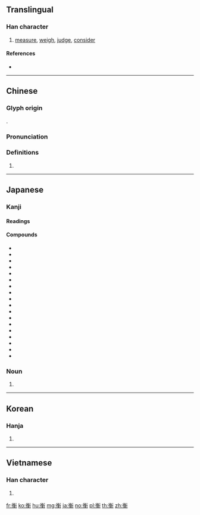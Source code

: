 {{character info/new}}
==Translingual==

===Han character===
{{Han char|rn=144|rad=行|as=10|sn=16|four=21221|canj=HONKN|ids=⿲彳𩵋亍}}

# [[measure]], [[weigh]], [[judge]], [[consider]]

====References====
* {{Han ref|kx=1110.110|dkj=34078|dj=1575.040|hdz=20846.040|uh=8861|ud=34913|bh=BFC5|bd=49093}}

----

==Chinese==
{{zh-forms}}

===Glyph origin===
{{Han etym}}
{{Han compound|行|角|大|c1=p|c2=s|c3=s|t2=horn|t3=big|ls=psc}}.

===Pronunciation===
{{zh-pron
|m=héng
|c=hang4
|h=pfs=
|md=
|mn=
|w=
|mc=y
|oc=y
|cat=
}}

===Definitions===
{{zh-hanzi}}

# {{rfdef|lang=zh}}

----

==Japanese==

===Kanji===
{{ja-kanji|grade=c|rs=行10}}

====Readings====
{{ja-readings|goon=[[ぎょう]] (gyō) {{non-joyo-reading}}|kanon=[[こう]] (kō)|kun=[[はかり]] (hakari), [[はかる]] (hakaru)}}

====Compounds====
* {{ja-r|拡大均衡|かくだい きんこう}}
* {{ja-r|合従連衡|がっしょう れんこう}}
* {{ja-r|均衡|きんこう}}
* {{ja-r|均衡価格|きんこう かかく}}
* {{ja-r|均衡経済|きんこう けいざい}}
* {{ja-r|均衡予算|きんこう よさん}}
* {{ja-r|権衡|けんこう}}
* {{ja-r|衡器|こうき}}
* {{ja-r|衡平|こうへい}}
* {{ja-r|財政均衡計画|ざいせい きんこう けいかく}}
* {{ja-r|銓衡|せんこう}}
* {{ja-r|度量衡|どりょうこう}}
* {{ja-r|不均衡|ふきんこう}}
* {{ja-r|平衡|へいこう}}
* {{ja-r|平衡感覚|へいこう かんかく}}
* {{ja-r|平衡錘|へいこうすい}}
* {{ja-r|利子平衡税|りしへいこうぜい}}
* {{ja-r|連衡|れんこう}}

===Noun===
{{ja-noun|くびき}}

# {{alternative form of|軛|lang=ja}}

----

==Korean==

===Hanja===
{{ko-hanja|hangeul=[[형]], [[횡]]|eumhun=|rv=hyeong, hoeng|mr=hyŏng, hoeng|y=hyeng, hoyng}}

# {{defn|lang=ko|sort=行10}}

----

==Vietnamese==

===Han character===
{{vi-hantu|[[hành]], [[hoành]]|rs=行10}}

# {{defn|lang=vi}}

[[fr:衡]]
[[ko:衡]]
[[hu:衡]]
[[mg:衡]]
[[ja:衡]]
[[no:衡]]
[[pl:衡]]
[[th:衡]]
[[zh:衡]]